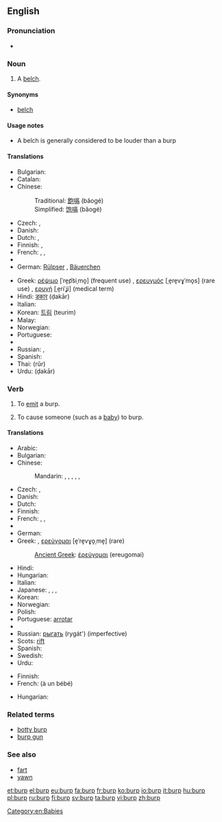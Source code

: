 ==English==

===Pronunciation===
* {{rhymes|ɜː(r)p}}

===Noun===
{{en-noun}}

# A [[belch]].

====Synonyms====
* [[belch]]

====Usage notes====
* A belch is generally considered to be louder than a burp

====Translations====
{{trans-top|a louder belch}}
* Bulgarian: {{t-|bg|оригване}}
* Catalan: {{t-|ca|rot|m}}
* Chinese:
*: Traditional: [[飽嗝]] (bǎogé)
*: Simplified: [[饱嗝]] (bǎogé)
* Czech: {{t-|cs|říhnutí|n}}, {{t-|cs|krknutí|n}}
* Danish: {{t-|da|bøvs|n|c}}
* Dutch: {{t+|nl|boer}}, {{t+|nl|oprisping}}
* Finnish: {{t-|fi|röyhtäys}}, {{t+|fi|röyhtäisy}}
* French: {{t+|fr|rot|m}}, {{t+|fr|renvoi|m}}, {{t+|fr|éructation|f}}
* {{trreq|Georgian}}
* German: [[Rülpser]] {{m}}, [[Bäuerchen]] {{n}}
{{trans-mid}}
* Greek: [[ρέψιμο]] [ˈre̞p͡siˌmo̞] (frequent use) {{n}}, [[ερευγμός]] [ˌe̞re̞vɣˈmo̞s] (rare use) {{m}}, [[ερυγή]] [ˌe̞riˈʝi] (medical term) {{f}}
* Hindi: [[डकार]] (ḍakār) {{f}}
* Italian: {{t+|it|rutto|m}}
* Korean: [[트림]] (teurim)
* Malay: {{t-|ms|sendawa}}
* Norwegian: {{t-|no|rap|n}}
* Portuguese: {{t+|pt|arroto|m}}
* {{trreq|Romanian}}
* Russian: {{t+|ru|отрыжка|f|tr=otrýžka}},  {{t+|ru|рыгание|n|tr=rygánije}}
* Spanish: {{t+|es|eructo|m}}
* Thai: {{Thai|[[เรอ]]}} (rŭr)
* Urdu: {{ur-Arab|[[ڈکار]]}} (ḍakār) {{f}}
{{trans-bottom}}

===Verb===
{{en-verb}}

# {{intransitive}} To [[emit]] a burp.
# {{transitive}} To cause someone (such as a [[baby]]) to burp.

====Translations====
{{trans-top|to emit a burp}}
* Arabic: {{t-|ar|تجشؤ|tr=tajashshu'a}}
* Bulgarian: {{t-|bg|оригвам се|tr=origvam se}}
* Chinese:
*: Mandarin: {{t|cmn|打嗝|tr=dǎ gé|sc=Hani}}, {{t|cmn|噯氣|sc=Hani}},  {{t|cmn|嗳气|tr=ǎiqì|sc=Hani}},  {{t|cmn|飽嗝|sc=Hani}},  {{t|cmn|饱嗝|tr=bǎogé|sc=Hani}},  {{t-|cmn|嗝|tr=gé|sc=Hani}}
* Czech: {{t-|cs|říhnout}}, {{t-|cs|krknout}}
* Danish: {{t-|da|bøvse}}
* Dutch: {{t+|nl|boeren}}
* Finnish: {{t+|fi|röyhtäistä}}
* French: {{t+|fr|roter}}, {{t-|fr|faire un rot}}, {{t+|fr|éructer}}
* {{trreq|Georgian}}
* German: {{t+|de|rülpsen}}
* Greek: {{t+|el|ρεύομαι|revomai}}, [[ερεύγομαι]] [e̞ˈre̞vɣo̞ˌme̞] (rare)
*: [[Ancient Greek]]: [[ἐρεύγομαι]] (ereugomai)
{{trans-mid}}
* Hindi: {{t-|hi|डकारना|tr=ḍakārnā}}
* Hungarian: {{t+|hu|böfög}}
* Italian: {{t-|it|ruttare}}
* Japanese: {{t+|ja|げっぷ|alt=げっぷする|tr=geppu-suru}},  {{t-|ja|うっぷ|alt=うっぷする|tr=uppu-suru}},  {{t+|ja|おくび|alt=おくびする|tr=okubi-suru}},  {{t-|ja|噫気|alt=噫気する |tr=あいきする , aiki-suru}}
* Korean: {{t+|ko|트림|alt=트림하다 |tr=teurim-hada|sc=Hang}}
* Norwegian: {{t+|no|rape}}
* Polish: {{t+|pl|bekać}}
* Portuguese: [[arrotar]] {{qualifier|Brazil}}
* {{trreq|Romanian}}
* Russian: [[рыгать]] (rygát') (imperfective)
* Scots: [[rift#Scots|rift]]
* Spanish: {{t+|es|eructar}}
* Swedish: {{t+|sv|rapa}}
* Urdu: {{t-|ur|ڈکارنا|tr=ḍakārnā}}
{{trans-bottom}}

{{trans-top|to burp someone}}
* Finnish: {{t-|fi|röyhtäyttää}}
* French: {{t+|fr|faire}} {{t-|fr|faire son rot}} (à un bébé)
{{trans-mid}}
* Hungarian: {{t-|hu|büfiztet}}
{{trans-bottom}}

===Related terms===
* [[botty burp]]
* [[burp gun]]

===See also===
* [[fart]] <!-- emit air at the other end -->
* [[yawn]] <!-- intake air, rather than emit -->

[[Category:en:Babies]]

[[et:burp]]
[[el:burp]]
[[eu:burp]]
[[fa:burp]]
[[fr:burp]]
[[ko:burp]]
[[io:burp]]
[[it:burp]]
[[hu:burp]]
[[pl:burp]]
[[ru:burp]]
[[fi:burp]]
[[sv:burp]]
[[ta:burp]]
[[vi:burp]]
[[zh:burp]]